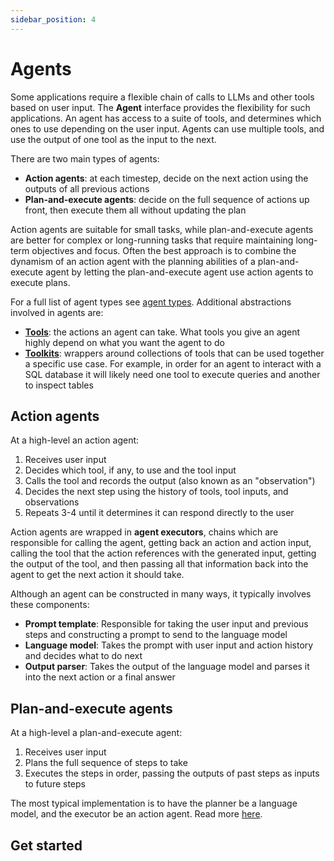 ```yaml
---
sidebar_position: 4
---
```


# Agents

Some applications require a flexible chain of calls to LLMs and other tools based on user input. The **Agent** interface provides the flexibility for such applications. An agent has access to a suite of tools, and determines which ones to use depending on the user input. Agents can use multiple tools, and use the output of one tool as the input to the next.

There are two main types of agents:

- **Action agents**: at each timestep, decide on the next action using the outputs of all previous actions
- **Plan-and-execute agents**: decide on the full sequence of actions up front, then execute them all without updating the plan

Action agents are suitable for small tasks, while plan-and-execute agents are better for complex or long-running tasks that require maintaining long-term objectives and focus. Often the best approach is to combine the dynamism of an action agent with the planning abilities of a plan-and-execute agent by letting the plan-and-execute agent use action agents to execute plans.

For a full list of agent types see [agent types](/docs/modules/agents/agent_types/). Additional abstractions involved in agents are:

- [**Tools**](/docs/modules/agents/tools/): the actions an agent can take. What tools you give an agent highly depend on what you want the agent to do
- [**Toolkits**](/docs/modules/agents/toolkits/): wrappers around collections of tools that can be used together a specific use case. For example, in order for an agent to
  interact with a SQL database it will likely need one tool to execute queries and another to inspect tables

## Action agents

At a high-level an action agent:

1. Receives user input
2. Decides which tool, if any, to use and the tool input
3. Calls the tool and records the output (also known as an "observation")
4. Decides the next step using the history of tools, tool inputs, and observations
5. Repeats 3-4 until it determines it can respond directly to the user

Action agents are wrapped in **agent executors**, chains which are responsible for calling the agent, getting back an action and action input, calling the tool that the action references with the generated input, getting the output of the tool, and then passing all that information back into the agent to get the next action it should take.

Although an agent can be constructed in many ways, it typically involves these components:

- **Prompt template**: Responsible for taking the user input and previous steps and constructing a prompt
  to send to the language model
- **Language model**: Takes the prompt with user input and action history and decides what to do next
- **Output parser**: Takes the output of the language model and parses it into the next action or a final answer

## Plan-and-execute agents

At a high-level a plan-and-execute agent:

1. Receives user input
2. Plans the full sequence of steps to take
3. Executes the steps in order, passing the outputs of past steps as inputs to future steps

The most typical implementation is to have the planner be a language model, and the executor be an action agent. Read more [here](/docs/modules/agents/agent_types/plan_and_execute).

## Get started


<GetStarted />
